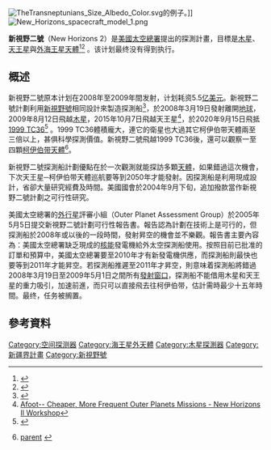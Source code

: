 {{refimprove|time=2014-04-06T01:20:57+00:00}}
[[File:TheTransneptunians_Size_Albedo_Color.svg|thumb]]的例子。]]
[[File:New_Horizons_spacecraft_model_1.png|thumb]]

'''新視野二號'''（New Horizons 2）是[[美國太空總署|美國太空總署]]提出的探測計畫，目標是[[木星|木星]]、[[天王星|天王星]]與[[外海王星天體|外海王星天體]]<ref name="Portree">{{cite web|url=http://www.wired.com/wiredscience/2012/05/new-horizons-ii-2004-2005/|title=New Horizons II (2004-2005)|last=Portree|first=David|date=22 May 2012|work=[[Wired|Wired]]|accessdate=2 August 2013|archive-date=2014-03-05|archive-url=https://web.archive.org/web/20140305195555/http://www.wired.com/wiredscience/2012/05/new-horizons-ii-2004-2005/|dead-url=no}}</ref><ref name="Stern">{{cite web|url=http://www.lpi.usra.edu/opag/new_horizons2.pdf|title=New Horizons 2|last=Stern|first=Alan|authorlink=Alan Stern|coauthors=Binzel, Rick; Levison, Hal; Lopes, Rosaly; Millis, Bob; and Moore, Jeff|publisher=[[Lunar_and_Planetary_Institute|Lunar and Planetary Institute]]|accessdate=2 August 2013|archive-date=2013-06-09|archive-url=https://web.archive.org/web/20130609034527/http://www.lpi.usra.edu/opag/new_horizons2.pdf|dead-url=no}}</ref> 。该计划最终没有得到执行。

==概述==
新視野二號原本计划在2008年至2009年間发射，计划耗资5.5[[亿|亿]][[美元|美元]]。新視野二號計劃利用[[新視野號|新視野號]]相同設計來製造探測船<ref>{{cite web|url=http://www.spacedaily.com/news/outerplanets-04h.html|title=New Horizons For Planetary Exploration|last=Stern|first=Alan|date=October 5, 2004|accessdate=January 22, 2014|archive-date=2013-11-11|archive-url=https://web.archive.org/web/20131111234246/http://www.spacedaily.com/news/outerplanets-04h.html|dead-url=no}}</ref>，於2008年3月19日發射離開[[地球|地球]]，2009年8月12日飛越[[木星|木星]]，2015年10月7日飛越天王星<ref>[http://www.spaceref.com/news/viewpr.html?pid=14354Revolution Afoot-- Cheaper, More Frequent Outer Planets Missions - New Horizons II Workshop]</ref>，於2020年9月15日飛抵[[小行星47171|1999 TC36]]<ref name="CzyszBruno2009">{{cite book|last1=Czysz|first1=Paul A.|last2=Bruno|first2=Claudio|title=Future Spacecraft Propulsion Systems: Enabling Technologies for Space Exploration|url=http://books.google.com/books?id=aI9QhDA4AVwC&pg=PA378|date=2009-03-20|publisher=Springer|isbn=9783540888147|page=378|access-date=2014-04-06|archive-date=2014-06-26|archive-url=https://web.archive.org/web/20140626213316/http://books.google.com/books?id=aI9QhDA4AVwC&pg=PA378|dead-url=no}}</ref> 。1999 TC36體積龐大，連它的衛星也大過其它柯伊伯带天體兩至三倍以上，甚俱科學探測價值。新視野二號飛越1999 TC36後，還可以觀察一至四顆[[柯伊伯带天體|柯伊伯带天體]]<ref name=NH2>{{cite web|url=http://www.lpi.usra.edu/opag/new_horizons2.pdf|format=pdf|author=Stern, Alan ''et al.''|title=New Horizons 2|accessdate=13 May 2012|publisher=NASA (Outer Planets Assessment Group)|archive-date=2013-06-09|archive-url=https://web.archive.org/web/20130609034527/http://www.lpi.usra.edu/opag/new_horizons2.pdf|dead-url=no}} [http://www.lpi.usra.edu/opag/ parent] {{Wayback|url=http://www.lpi.usra.edu/opag/ |date=20121102114940 }}</ref>。

新視野二號探測船計劃優點在於一次觀測就能探訪多顆[[天體|天體]]，如果錯過這次機會，下次天王星─柯伊伯带天體巡航要等到2050年才能發射。因探測船是利用現成設計，省卻大量研究經費及時間。美國國會於2004年9月下旬，追加撥款當作新視野二號計劃之可行性研究。

美國太空總署的[[外行星|外行星]]評審小組（Outer Planet Assessment Group）於2005年5月5日提交新視野二號計劃可行性報告書。報告認為計劃在技術上是可行的，但探測船於2008年或以後的一段時間，發射昇空的機會並不樂觀。報告書主要內容為：美國太空總署缺乏現成的[[核能|核能]]發電機給外太空探測船使用。按照目前已批准的訂單和預算中，美國太空總署要至2010年才有新發電機供應，而探測船則最快也要等到2011年才能昇空。若探測船推遲至2011年才昇空，則意味着探測船將錯過2008年3月19日至2009年5月1日之間所有[[發射窗口|發射窗口]]，探測船不能借用木星和天王星的重力吸引，加速前進，而只可以直接飛去往柯伊伯带，估計需時最少十五年時間。最终，任务被搁置。

==參考資料==
{{reflist}}

{{小行星任務}}
{{木星任務}}
{{天王星}}

[[Category:空间探测器|Category:空间探测器]]
[[Category:海王星外天體|Category:海王星外天體]]
[[Category:木星探測器|Category:木星探測器]]
[[Category:新疆界計畫|Category:新疆界計畫]]
[[Category:新視野號|Category:新視野號]]